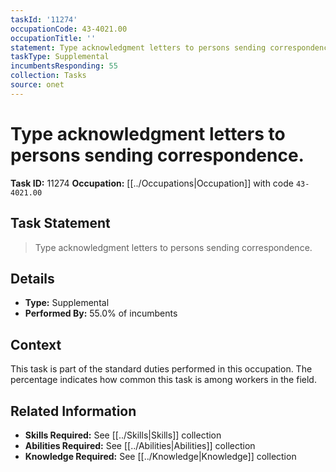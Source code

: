 ```yaml
---
taskId: '11274'
occupationCode: 43-4021.00
occupationTitle: ''
statement: Type acknowledgment letters to persons sending correspondence.
taskType: Supplemental
incumbentsResponding: 55
collection: Tasks
source: onet
---
```

# Type acknowledgment letters to persons sending correspondence.

**Task ID:** 11274
**Occupation:** [[../Occupations|Occupation]] with code `43-4021.00`

## Task Statement

> Type acknowledgment letters to persons sending correspondence.

## Details

- **Type:** Supplemental
- **Performed By:** 55.0% of incumbents

## Context

This task is part of the standard duties performed in this occupation. The percentage indicates how common this task is among workers in the field.

## Related Information

- **Skills Required:** See [[../Skills|Skills]] collection
- **Abilities Required:** See [[../Abilities|Abilities]] collection
- **Knowledge Required:** See [[../Knowledge|Knowledge]] collection
